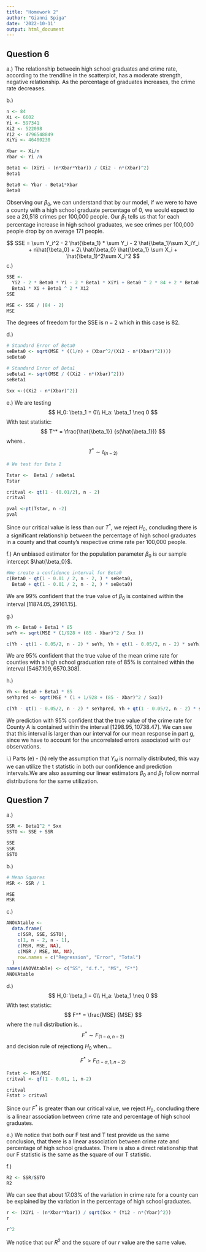 ```yaml
---
title: "Homework 2"
author: "Gianni Spiga"
date: '2022-10-11'
output: html_document
---
```


## Question 6
a.) The relationship betweein high school graduates and crime rate, according to the trendline in the scatterplot, has a moderate strength, negative relationship. As the percentage of graduates increases, the crime rate decreases. 

b.)
```r
n <- 84
Xi <- 6602
Yi <- 597341
Xi2 <- 522098
Yi2 <- 4796548849
XiYi <- 46400230

Xbar <- Xi/n
Ybar <- Yi /n

Beta1 <- (XiYi - (n*Xbar*Ybar)) / (Xi2 - n*(Xbar)^2)
Beta1

Beta0 <- Ybar - Beta1*Xbar
Beta0
```

Observing our $\beta_0$, we can understand that by our model, if we were to have a county with a high school graduate percentage of 0, we would expect to see a 20,518 crimes per 100,000 people. Our $\beta_1$ tells us that for each percentage increase in high school graduates, we see crimes per 100,000 people drop by on average 171 people. 


$$
SSE = \sum Y_i^2 - 2 \hat{\beta_1} * \sum Y_i - 2 \hat{\beta_1}\sum X_iY_i + n\hat{\beta_0} + 2\ \hat{\beta_0} \hat{\beta_1} \sum X_i + \hat{\beta_1}^2\sum X_i^2
$$
c.)
```r
SSE <-
  Yi2 - 2 * Beta0 * Yi - 2 * Beta1 * XiYi + Beta0 ^ 2 * 84 + 2 * Beta0 *
  Beta1 * Xi + Beta1 ^ 2 * Xi2
SSE

MSE <- SSE / (84 - 2)
MSE
```

The degrees of freedom for the SSE is $n - 2$ which in this case is 82. 

d.)
```r
# Standard Error of Beta0
seBeta0 <- sqrt(MSE * ((1/n) + (Xbar^2/(Xi2 - n*(Xbar)^2))))
seBeta0

# Standard Error of Beta1
seBeta1 <- sqrt(MSE / ((Xi2 - n*(Xbar)^2)))
seBeta1

Sxx <-((Xi2 - n*(Xbar)^2))
```

e.)
We are testing
$$
H_0: \beta_1 = 0\\
H_a: \beta_1 \neq 0
$$
With test statistic:
$$
T^* = \frac{\hat{\beta_1}} {s(\hat{\beta_1})}
$$
where..
$$
T^* \sim t_{(n-2)}
$$

```r
# We test for Beta 1 

Tstar <-  Beta1 / seBeta1
Tstar

critval <- qt(1 - (0.01/2), n - 2)
critval

pval <-pt(Tstar, n -2)
pval
```
Since our critical value is less than our $T^*$, we reject $H_0$, concluding there is a significant relationship between the percentage of high school graduates in a county and that county's respective crime rate per 100,000 people. 

f.) An unbiased estimator for the population parameter $\beta_0$ is our sample intercept $\hat{\beta_0}$.
```r
#We create a confidence interval for Beta0
c(Beta0 - qt(1 - 0.01 / 2, n - 2, ) * seBeta0,
  Beta0 + qt(1 - 0.01 / 2, n - 2, ) * seBeta0)

```
We are 99% confident that the true value of $\beta_0$ is contained within the interval $[11874.05, 29161.15]$. 

g.)
```r
Yh <- Beta0 + Beta1 * 85
seYh <- sqrt(MSE * (1/928 + (85 - Xbar)^2 / Sxx ))

c(Yh - qt(1 - 0.05/2, n - 2) * seYh, Yh + qt(1 - 0.05/2, n - 2) * seYh)

```
We are 95% confident that the true value of the mean crime rate for counties with a high school graduation rate of 85% is contained within the interval $[5467.109, 6570.308]$. 

h.)
```r
Yh <- Beta0 + Beta1 * 85
seYhpred <- sqrt(MSE * (1 + 1/928 + (85 - Xbar)^2 / Sxx))

c(Yh - qt(1 - 0.05/2, n - 2) * seYhpred, Yh + qt(1 - 0.05/2, n - 2) * seYhpred)
```
We prediction with 95% confident that the true value of the crime rate for County A is contained within the interval $[1298.95, 10738.47]$. We can see that this interval is larger than our interval for our mean response in part g, since we have to account for the uncorrelated errors associated with our observations. 

i.) Parts (e) - (h) rely the assumption that $Y_H$ is normally distributed, this way we can utilize the t statistic in both our confidence and prediction intervals.We are also assuming our linear estimators $\beta_0$ and $\beta_1$ follow normal distributions for the same utilization.  

## Question 7

a.)
```r
SSR <- Beta1^2 * Sxx
SSTO <- SSE + SSR

SSE
SSR
SSTO

```

b.)
```r
# Mean Squares
MSR <- SSR / 1 

MSE
MSR
```

c.)
```r
ANOVAtable <-
  data.frame(
    c(SSR, SSE, SSTO),
    c(1, n - 2, n - 1),
    c(MSR, MSE, NA),
    c(MSR / MSE, NA, NA),
    row.names = c("Regression", "Error", "Total")
  )
names(ANOVAtable) <- c("SS", "d.f.", "MS", "F*")
ANOVAtable
```

d.)
$$
H_0: \beta_1 = 0\\
H_a: \beta_1 \neq 0
$$
With test statistic:
$$
F^* = \frac{MSE} {MSE}
$$
where the null distribution is...
$$
F^* \sim F_{(1 - \alpha, n-2)}
$$
and decision rule of rejectiong $H_0$ when...

$$
F^* > F_{(1 - \alpha, 1, n-2)}
$$
```r
Fstat <- MSR/MSE
critval <- qf(1 - 0.01, 1, n-2)

critval
Fstat > critval
```

Since our $F^*$ is greater than our critical value, we reject $H_0$, concluding there is a linear association between crime rate and percentage of high school graduates. 

e.) We notice that both our F test and T test provide us the same conclusion, that there is a linear association between crime rate and percentage of high school graduates. There is also a direct relationship that our F statistic is the same as the square of our T statistic. 

f.)
```r
R2 <- SSR/SSTO
R2
```

We can see that about 17.03% of the variation in crime rate for a county can be explained by the variation in the percentage of high school graduates. 

```r
r <- (XiYi - (n*Xbar*Ybar)) / sqrt(Sxx * (Yi2 - n*(Ybar)^2))
r

r^2
```

We notice that our $R^2$ and the square of our $r$ value are the same value. 